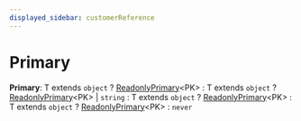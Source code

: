 ```yaml
---
displayed_sidebar: customerReference
---
```



# Primary

 **Primary**: T extends `object` ? [ReadonlyPrimary](customer.ReadonlyPrimary.mdx)&#60;PK&#62; : T extends `object` ? [ReadonlyPrimary](customer.ReadonlyPrimary.mdx)&#60;PK&#62; \| `string` : T extends `object` ? [ReadonlyPrimary](customer.ReadonlyPrimary.mdx)&#60;PK&#62; : T extends `object` ? [ReadonlyPrimary](customer.ReadonlyPrimary.mdx)&#60;PK&#62; : `never`
